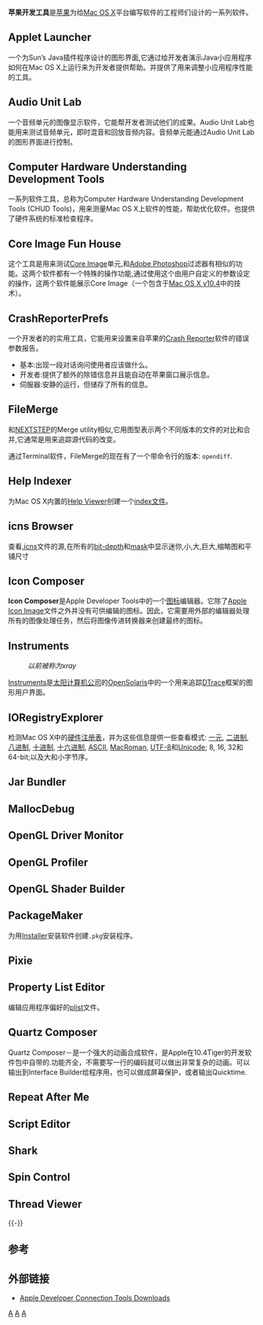 {{Infobox Software
|name=苹果开发工具
|developer=[[苹果公司|苹果公司]]
|latest_release_version=3.1 (1096)
|latest_release_date=2008年4月
|operating_system = [[Mac_OS_X|Mac OS X]]
|genre = [[IDE|IDE]]
|website = [http://developer.apple.com Apple Developer Connection]
}}
'''苹果开发工具'''是[[苹果公司|苹果]]为给[[Mac_OS_X|Mac OS X]]平台编写软件的工程师们设计的一系列软件。

== Applet Launcher ==

一个为Sun’s Java插件程序设计的图形界面,它通过给开发者演示Java小应用程序如何在Mac OS X上运行来为开发者提供帮助。并提供了用来调整小应用程序性能的工具。

== Audio Unit Lab ==

一个音频单元的图像显示软件，它能帮开发者测试他们的成果。Audio Unit Lab也能用来测试音频单元，即时混音和回放音频内容。音频单元能通过Audio Unit Lab的图形界面进行控制。

== Computer Hardware Understanding Development Tools ==
一系列软件工具，总称为Computer Hardware Understanding Development Tools (CHUD Tools)，用来测量Mac OS X上软件的性能，帮助优化软件。也提供了硬件系统的标准检查程序。

== Core Image Fun House ==
这个工具是用来测试[[Core_Image|Core Image]]单元,和[[Adobe_Photoshop|Adobe Photoshop]]过滤器有相似的功能。这两个软件都有一个特殊的操作功能,通过使用这个由用户自定义的参数设定的操作，这两个软件能展示Core Image（一个包含于[[Mac_OS_X_v10.4|Mac OS X v10.4]]中的技术）。

== CrashReporterPrefs ==

一个开发者的的实用工具，它能用来设置来自苹果的[[Crash_Reporter_(Mac_OS_X)|Crash Reporter]]软件的错误参数报告。

* 基本:出现一段对话询问使用者应该做什么。
* 开发者:提供了额外的除错信息并且能自动在苹果窗口展示信息。
* 伺服器:安静的运行，但储存了所有的信息。

== FileMerge ==
和[[NEXTSTEP|NEXTSTEP]]的Merge utility相似,它用图型表示两个不同版本的文件的对比和合并,它通常是用来追踪源代码的改变。

通过Terminal软件，FileMerge的现在有了一个带命令行的版本:  <tt>opendiff</tt>.

== Help Indexer ==
为Mac OS X内置的[[Help_Viewer|Help Viewer]]创建一个[[Index_(database)|index文件]]。

== icns Browser ==
查看[[Apple_Icon_Image|.icns]]文件的源,在所有的[[bit-depth|bit-depth]]和[[mask|mask]]中显示迷你,小,大,巨大,缩略图和平铺尺寸
{{clear}}

== Icon Composer ==
'''Icon Composer'''是Apple Developer Tools中的一个[[图标|图标]]编辑器。它除了[[Apple_Icon_Image|Apple Icon Image]]文件之外并没有可供编辑的图标。因此，它需要用外部的编辑器处理所有的图像处理任务，然后将图像传进转换器来创建最终的图标。

== Instruments ==
:''以前被称为xray''
[[Instruments_(application)|Instruments]]是[[太阳计算机公司|太阳计算机公司]]的[[OpenSolaris|OpenSolaris]]中的一个用来追踪[[DTrace|DTrace]]框架的图形用户界面。

== IORegistryExplorer ==
检测Mac OS X中的[[硬件注册表|硬件注册表]]，并为这些信息提供一些查看模式: [[一元|一元]], [[二进制|二进制]], [[八进制|八进制]], [[十进制|十进制]], [[十六进制|十六进制]], [[ASCII|ASCII]], [[MacRoman|MacRoman]], [[UTF-8|UTF-8]]和[[Unicode|Unicode]]; 8, 16, 32和64-bit;以及大和小字节序。

== Jar Bundler ==

== MallocDebug ==

== OpenGL Driver Monitor ==

== OpenGL Profiler ==

== OpenGL Shader Builder ==

== PackageMaker ==

为用[[Installer_(Mac_OS_X)|Installer]]安装软件创建<code>.pkg</code>安装程序。

== Pixie ==

== Property List Editor ==
编辑应用程序偏好的[[plist|plist]]文件。

==Quartz Composer==<!-- This section is linked from [[TextEdit|TextEdit]] -->
Quartz Composer－是一个强大的动画合成软件，是Apple在10.4Tiger的开发软件包中自带的.功能齐全，不需要写一行的编码就可以做出非常复杂的动画。可以输出到Interface Builder给程序用，也可以做成屏幕保护，或者输出Quicktime.

== Repeat After Me ==

== Script Editor ==

== Shark ==

== Spin Control ==

== Thread Viewer ==
{{-}}

== 参考 ==

<references/>

== 外部链接 ==
* [http://developer.apple.com/tools/download/ Apple Developer Connection Tools Downloads]{{Wayback|url=http://developer.apple.com/tools/download/ |date=20110820235056 }}

{{Mac OS X}}
{{Apple}}
[[Category:MacOS開發|A]]
[[Category:程序设计工具|A]]
[[Category:蘋果公司軟體|A]]